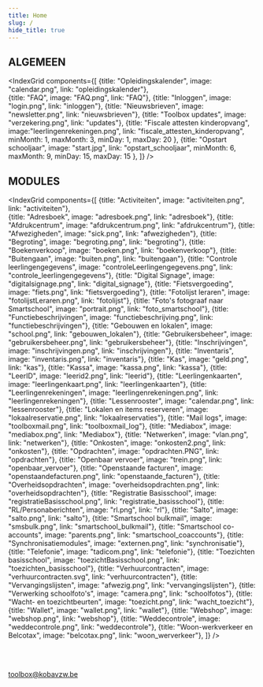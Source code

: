 ```yaml
---
title: Home
slug: /
hide_title: true
---
```


## ALGEMEEN 

<IndexGrid components={[
    {title: "Opleidingskalender", image: "calendar.png", link: "opleidingskalender"},    
    {title: "FAQ", image: "FAQ.png", link: "FAQ"},
    {title: "Inloggen", image: "login.png", link: "inloggen"},
    {title: "Nieuwsbrieven", image: "newsletter.png", link: "nieuwsbrieven"},
    {title: "Toolbox updates", image: "verzekering.png", link: "updates"},
    {title: "Fiscale attesten kinderopvang", image:"leerlingenrekeningen.png", link: "fiscale_attesten_kinderopvang", minMonth: 1, maxMonth: 3, minDay: 1, maxDay: 20 },
    {title: "Opstart schooljaar", image: "start.jpg", link: "opstart_schooljaar", minMonth: 6, maxMonth: 9, minDay: 15, maxDay: 15 },
]} />

## MODULES

<IndexGrid components={[
    {title: "Activiteiten", image: "activiteiten.png", link: "activiteiten"},    
    {title: "Adresboek", image: "adresboek.png", link: "adresboek"},
    {title: "Afdrukcentrum", image: "afdrukcentrum.png", link: "afdrukcentrum"},
    {title: "Afwezigheden", image: "sick.png", link: "afwezigheden"},
    {title: "Begroting", image: "begroting.png", link: "begroting"},
    {title: "Boekenverkoop", image: "boeken.png", link: "boekenverkoop"},
    {title: "Buitengaan", image: "buiten.png", link: "buitengaan"},
    {title: "Controle leerlingengegevens", image: "controleLeerlingengegevens.png", link: "controle_leerlingengegevens"},
    {title: "Digital Signage", image: "digitalsignage.png", link: "digital_signage"},
    {title: "Fietsvergoeding", image: "fiets.png", link: "fietsvergoeding"},
    {title: "Fotolijst leraren", image: "fotolijstLeraren.png", link: "fotolijst"},
    {title: "Foto's fotograaf naar Smartschool", image: "portrait.png", link: "foto_smartschool"},
    {title: "Functiebeschrijvingen", image: "functiebeschrijving.png", link: "functiebeschrijvingen"},
    {title: "Gebouwen en lokalen", image: "school.png", link: "gebouwen_lokalen"},
    {title: "Gebruikersbeheer", image: "gebruikersbeheer.png", link: "gebruikersbeheer"},
    {title: "Inschrijvingen", image: "inschrijvingen.png", link: "inschrijvingen"},
    {title: "Inventaris", image: "inventaris.png", link: "inventaris"},
    {title: "Kas", image: "geld.png", link: "kas"},
    {title: "Kassa", image: "kassa.png", link: "kassa"},
    {title: "LeerID", image: "leerid2.png", link: "leerid"},
    {title: "Leerlingenkaarten", image: "leerlingenkaart.png", link: "leerlingenkaarten"},
    {title: "Leerlingenrekeningen", image: "leerlingenrekeningen.png", link: "leerlingenrekeningen"},
    {title: "Lessenrooster", image: "calendar.png", link: "lessenrooster"},
    {title: "Lokalen en items reserveren", image: "lokaalreservatie.png", link: "lokaalreservaties"},
    {title: "Mail logs", image: "toolboxmail.png", link: "toolboxmail_log"},
    {title: "Mediabox", image: "mediabox.png", link: "Mediabox"},
    {title: "Netwerken", image: "vlan.png", link: "netwerken"},
    {title: "Onkosten", image: "onkosten2.png", link: "onkosten"},
    {title: "Opdrachten", image: "opdrachten.PNG", link: "opdrachten"},
    {title: "Openbaar vervoer", image: "trein.png", link: "openbaar_vervoer"},
    {title: "Openstaande facturen", image: "openstaandefacturen.png", link: "openstaande_facturen"},
    {title: "Overheidsopdrachten", image: "overheidsopdrachten.png", link: "overheidsopdrachten"},
    {title: "Registratie Basisschool", image: "registratieBasisschool.png", link: "registratie_basisschool"},
    {title: "RL/Personaberichten", image: "rl.png", link: "rl"},
    {title: "Salto", image: "salto.png", link: "salto"},
    {title: "Smartschool bulkmail", image: "smsbulk.png", link: "smartschool_bulkmail"},
    {title: "Smartschool co-accounts", image: "parents.png", link: "smartschool_coaccounts"},
    {title: "Synchronisatiemodules", image: "externen.png", link: "synchronisatie"},
    {title: "Telefonie", image: "tadicom.png", link: "telefonie"},
    {title: "Toezichten basisschool", image: "toezichtBasisschool.png", link: "toezichten_basisschool"},
    {title: "Verhuurcontracten", image: "verhuurcontracten.svg", link: "verhuurcontracten"},
    {title: "Vervangingslijsten", image: "afwezig.png", link: "vervangingslijsten"},
    {title: "Verwerking schoolfoto's", image: "camera.png", link: "schoolfotos"},
    {title: "Wacht- en toezichtbeurten", image: "toezicht.png", link: "wacht_toezicht"},
    {title: "Wallet", image: "wallet.png", link: "wallet"},
    {title: "Webshop", image: "webshop.png", link: "webshop"},
    {title: "Weddecontrole", image: "weddecontrole.png", link: "weddecontrole"},
    {title: "Woon-werkverkeer en Belcotax", image: "belcotax.png", link: "woon_werverkeer"},
]} />

<br /><br />

<p style={{textAlign:'center'}}>
    <LegacyAction img="mailEnveloppe.png" /> <a style={{color: "#1f2937"}} href="mailto:toolbox@kobavzw.be">toolbox@kobavzw.be</a>
</p>

